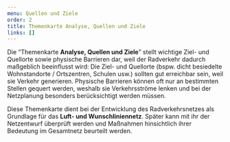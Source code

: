 ```yaml
---
menu: Quellen und Ziele
order: 2
title: Themenkarte Analyse, Quellen und Ziele
links: []
---
```

Die “Themenkarte **Analyse, Quellen und Ziele**” stellt wichtige Ziel- und Quellorte sowie physische Barrieren dar, weil der Radverkehr dadurch maßgeblich beeinflusst wird: Die Ziel- und Quellorte (bspw. dicht besiedelte Wohnstandorte / Ortszentren, Schulen usw.) sollten gut erreichbar sein, weil sie Verkehr generieren. Physische Barrieren können oft nur an bestimmten Stellen gequert werden, weshalb sie Verkehrsströme lenken und bei der Netzplanung besonders berücksichtigt werden müssen.

Diese Themenkarte dient bei der Entwicklung des Radverkehrsnetzes als Grundlage für das **Luft- und Wunschliniennetz**. Später kann mit ihr der Netzentwurf überprüft werden und Maßnahmen hinsichtlich ihrer Bedeutung im Gesamtnetz beurteilt werden.
